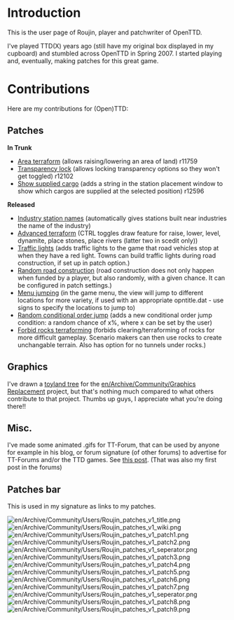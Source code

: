 = Introduction =

This is the user page of Roujin, player and patchwriter of OpenTTD.

I've played TTD(X) years ago (still have my original box displayed in my cupboard) and stumbled across OpenTTD in Spring 2007. I started playing and, eventually, making patches for this great game.


= Contributions =
Here are my contributions for (Open)TTD:

== Patches ==
'''In Trunk'''
* [http://www.tt-forums.net/viewtopic.php?f=33&t=34443 Area terraform] (allows raising/lowering an area of land) r11759
* [http://www.tt-forums.net/viewtopic.php?f=33&t=36190 Transparency lock] (allows locking transparency options so they won't get toggled) r12102
* [http://www.tt-forums.net/viewtopic.php?f=33&t=35661 Show supplied cargo] (adds a string in the station placement window to show which cargos are supplied at the selected position) r12596
'''Released'''
* [http://www.tt-forums.net/viewtopic.php?f=33&t=35613 Industry station names] (automatically gives stations built near industries the name of the industry)
* [http://www.tt-forums.net/viewtopic.php?f=33&t=35627 Advanced terraform] (CTRL toggles draw feature for raise, lower, level, dynamite, place stones, place rivers (latter two in scedit only))
* [http://www.tt-forums.net/viewtopic.php?f=33&t=36261 Traffic lights] (adds traffic lights to the game that road vehicles stop at when they have a red light. Towns can build traffic lights during road construction, if set up in patch option.)
* [http://www.tt-forums.net/viewtopic.php?f=33&t=36438 Random road construction] (road construction does not only happen when funded by a player, but also randomly, with a given chance. It can be configured in patch settings.)
* [http://www.tt-forums.net/viewtopic.php?f=33&t=36925 Menu jumping] (in the game menu, the view will jump to different locations for more variety, if used with an appropriate opntitle.dat - use signs to specify the locations to jump to)
* [http://bugs.openttd.org/task/1989 Random conditional order jump] (adds a new conditional order jump condition: a random chance of x%, where x can be set by the user)
* [http://www.tt-forums.net/viewtopic.php?f=33&t=37622 Forbid rocks terraforming] (forbids clearing/terraforming of rocks for more difficult gameplay. Scenario makers can then use rocks to create unchangable terrain. Also has option for no tunnels under rocks.)

== Graphics ==
I've drawn a [http://www.tt-forums.net/viewtopic.php?p=664352#p664352 toyland tree] for the [[en/Archive/Community/Graphics Replacement]] project, but that's nothing much compared to what others contribute to that project. Thumbs up guys, I appreciate what you're doing there!!

== Misc. ==
I've made some animated .gifs for TT-Forum, that can be used by anyone for example in his blog, or forum signature (of other forums) to advertise for TT-Forums and/or the TTD games.
See [http://www.tt-forums.net/viewtopic.php?p=572050#p572050 this post]. (That was also my first post in the forums)

== Patches bar ==

This is used in my signature as links to my patches.

[[File:en/Archive/Community/Users/Roujin patches v1 title.png]][[File:en/Archive/Community/Users/Roujin patches v1 wiki.png]]<br>[[File:en/Archive/Community/Users/Roujin patches v1 patch1.png]][[File:en/Archive/Community/Users/Roujin patches v1 patch2.png]][[File:en/Archive/Community/Users/Roujin patches v1 seperator.png]][[File:en/Archive/Community/Users/Roujin patches v1 patch3.png]][[File:en/Archive/Community/Users/Roujin patches v1 patch4.png]][[File:en/Archive/Community/Users/Roujin patches v1 patch5.png]][[File:en/Archive/Community/Users/Roujin patches v1 patch6.png]][[File:en/Archive/Community/Users/Roujin patches v1 patch7.png]][[File:en/Archive/Community/Users/Roujin patches v1 seperator.png]][[File:en/Archive/Community/Users/Roujin patches v1 patch8.png]][[File:en/Archive/Community/Users/Roujin patches v1 patch9.png]]